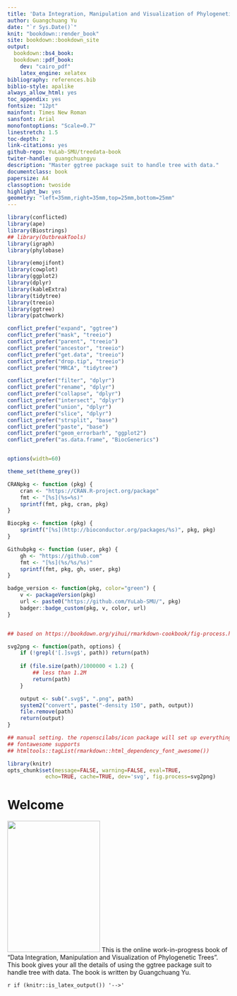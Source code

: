 ```yaml
---
title: 'Data Integration, Manipulation and Visualization of Phylogenetic Trees'
author: Guangchuang Yu
date: "`r Sys.Date()`"
knit: "bookdown::render_book"
site: bookdown::bookdown_site
output:
  bookdown::bs4_book:
  bookdown::pdf_book:
    dev: "cairo_pdf"
    latex_engine: xelatex
bibliography: references.bib
biblio-style: apalike
always_allow_html: yes
toc_appendix: yes
fontsize: "12pt"
mainfont: Times New Roman
sansfont: Arial
monofontoptions: "Scale=0.7"
linestretch: 1.5
toc-depth: 2
link-citations: yes
github-repo: YuLab-SMU/treedata-book
twiter-handle: guangchuangyu
description: "Master ggtree package suit to handle tree with data."
documentclass: book
papersize: A4
classoption: twoside
highlight_bw: yes
geometry: "left=35mm,right=35mm,top=25mm,bottom=25mm"
---
```



```r
library(conflicted)
library(ape)
library(Biostrings)
## library(OutbreakTools)
library(igraph)
library(phylobase)

library(emojifont)
library(cowplot)
library(ggplot2)
library(dplyr)
library(kableExtra)
library(tidytree)
library(treeio)
library(ggtree)
library(patchwork)

conflict_prefer("expand", "ggtree")
conflict_prefer("mask", "treeio")
conflict_prefer("parent", "treeio")
conflict_prefer("ancestor", "treeio")
conflict_prefer("get.data", "treeio")
conflict_prefer("drop.tip", "treeio")
conflict_prefer("MRCA", "tidytree")

conflict_prefer("filter", "dplyr")
conflict_prefer("rename", "dplyr")
conflict_prefer("collapse", "dplyr")
conflict_prefer("intersect", "dplyr")
conflict_prefer("union", "dplyr")
conflict_prefer("slice", "dplyr")
conflict_prefer("strsplit", "base")
conflict_prefer("paste", "base")
conflict_prefer("geom_errorbarh", "ggplot2")
conflict_prefer("as.data.frame", "BiocGenerics")


options(width=60)

theme_set(theme_grey())

CRANpkg <- function (pkg) {
    cran <- "https://CRAN.R-project.org/package"
    fmt <- "[%s](%s=%s)"
    sprintf(fmt, pkg, cran, pkg)
}

Biocpkg <- function (pkg) {
    sprintf("[%s](http://bioconductor.org/packages/%s)", pkg, pkg)
}

Githubpkg <- function (user, pkg) {
    gh <- "https://github.com"
    fmt <- "[%s](%s/%s/%s)"
    sprintf(fmt, pkg, gh, user, pkg)
}

badge_version <- function(pkg, color="green") {
    v <- packageVersion(pkg)
    url <- paste0("https://github.com/YuLab-SMU/", pkg)
    badger::badge_custom(pkg, v, color, url)
}


## based on https://bookdown.org/yihui/rmarkdown-cookbook/fig-process.html

svg2png <- function(path, options) {
    if (!grepl('[.]svg$', path)) return(path)
    
    if (file.size(path)/1000000 < 1.2) {
        ## less than 1.2M
        return(path)
    }

    output <- sub(".svg$", ".png", path)
    system2("convert", paste("-density 150", path, output))
    file.remove(path)
    return(output)
}

## manual setting. the ropenscilabs/icon package will set up everything for you.
## fontawesome supports
## htmltools::tagList(rmarkdown::html_dependency_font_awesome())

library(knitr)
opts_chunk$set(message=FALSE, warning=FALSE, eval=TRUE, 
            echo=TRUE, cache=TRUE, dev='svg', fig.process=svg2png)
```


# Welcome {-}

<img class="cover" src="book-cover.png" width="210" height="297" /> This is the online work-in-progress book of "Data Integration, Manipulation and Visualization of Phylogenetic Trees". This book gives your all the details of using the ggtree package suit to handle tree with data. The book is written by Guangchuang Yu.


`r if (knitr::is_latex_output()) '-->'`




<!--

<center>
<img src="book-cover.png" style="width:500px;border:2px solid black;"/>
</center>

-->
